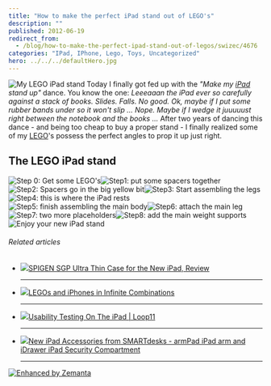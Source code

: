 ```yaml
---
title: "How to make the perfect iPad stand out of LEGO's"
description: ""
published: 2012-06-19
redirect_from:
  - /blog/how-to-make-the-perfect-ipad-stand-out-of-legos/swizec/4676
categories: "IPad, IPhone, Lego, Toys, Uncategorized"
hero: ../../../defaultHero.jpg
---
```


![My LEGO iPad stand](http://distilleryimage3.instagram.com/773be45aba2511e18cf91231380fd29b_7.jpg "My LEGO iPad stand") Today I finally got fed up with the _"Make my [iPad](http://www.apple.com/ipad/ "iPad") stand up"_ dance. You know the one: _Leeeaaan the iPad ever so carefully against a stack of books. Slides. Falls. No good._ _Ok, maybe if I put some rubber bands under so it won't slip ..._ _Nope._ _Maybe if I wedge it juuuuust right between the notebook and the books ..._ After two years of dancing this dance - and being too cheap to buy a proper stand - I finally realized some of my [LEGO](http://www.lego.com/ "Lego")'s possess the perfect angles to prop it up just right.

## The LEGO iPad stand

![Step 0: Get some LEGO's](http://swizec.com/blog/wp-content/uploads/2012/06/lego-ipad-stand-step0-1024x764.jpg "Step 0: Get some LEGO's")![Step1: put some spacers together](http://swizec.com/blog/wp-content/uploads/2012/06/lego-ipad-stand-step1-1024x764.jpg "Step1: put some spacers together")![Step2: Spacers go in the big yellow bit](http://swizec.com/blog/wp-content/uploads/2012/06/lego-ipad-stand-step2-1024x764.jpg "Step2: Spacers go in the big yellow bit")![Step3: Start assembling the legs](http://swizec.com/blog/wp-content/uploads/2012/06/lego-ipad-stand-step3-1024x764.jpg "Step3: Start assembling the legs")![Step4: this is where the iPad rests](http://swizec.com/blog/wp-content/uploads/2012/06/lego-ipad-stand-step4-1024x764.jpg "Step4: this is where the iPad rests")![Step5: finish assembling the main body](http://swizec.com/blog/wp-content/uploads/2012/06/lego-ipad-stand-step5-1024x764.jpg "Step5: finish assembling the main body")![Step6: attach the main leg](http://swizec.com/blog/wp-content/uploads/2012/06/lego-ipad-stand-step6-1024x764.jpg "Step6: attach the main leg")![Step7: two more placeholders](http://swizec.com/blog/wp-content/uploads/2012/06/lego-ipad-stand-step7-1024x764.jpg "Step7: two more placeholders")![Step8: add the main weight supports](http://swizec.com/blog/wp-content/uploads/2012/06/lego-ipad-stand-step8-1024x764.jpg "Step8: add the main weight supports")![Enjoy your new iPad stand](http://swizec.com/blog/wp-content/uploads/2012/06/lego-ipad-stand-done-1024x764.jpg "Enjoy your new iPad stand")

###### Related articles

- [![](http://i.zemanta.com/95108048_80_80.jpg)](http://www.geardiary.com/2012/06/18/spigen-sgp-ultra-thin-case-for-the-new-ipad-review/)[SPIGEN SGP Ultra Thin Case for the New iPad, Review](http://www.geardiary.com/2012/06/18/spigen-sgp-ultra-thin-case-for-the-new-ipad-review/)

  ***

- [![](http://i.zemanta.com/95012276_80_80.jpg)](http://techie-buzz.com/innovations/legos-iphones.html)[LEGOs and iPhones in Infinite Combinations](http://techie-buzz.com/innovations/legos-iphones.html)

  ***

- [![](http://i.zemanta.com/noimg_07_80_80.jpg)](http://www.loop11.com/testing-on-ipad/)[Usability Testing On The iPad | Loop11](http://www.loop11.com/testing-on-ipad/)

  ***

- [![](http://i.zemanta.com/noimg_20_80_80.jpg)](http://www.prweb.com/releases/2012/6/prweb9580848.htm)[New iPad Accessories from SMARTdesks - armPad iPad arm and iDrawer iPad Security Compartment](http://www.prweb.com/releases/2012/6/prweb9580848.htm)

  ***

[![Enhanced by Zemanta](http://img.zemanta.com/zemified_e.png?x-id=8bb28ada-4ac1-414e-baba-677051861028)](http://www.zemanta.com/?px "Enhanced by Zemanta")
